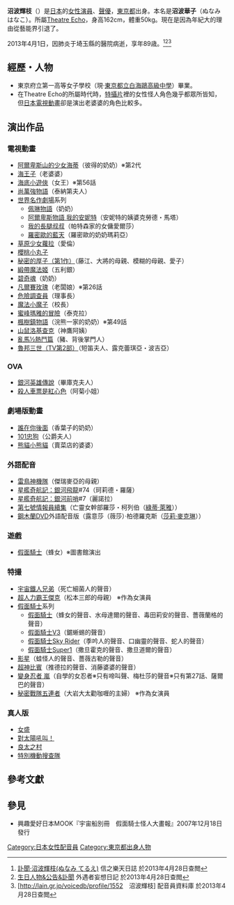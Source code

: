 {{MOSLOW|date=2015-02-03}}
{{noteTA|G1=Anime}}
{{配音員
|名字= 沼波 輝枝
|圖像= 
|尺寸= 
|說明= 
|藝名= 沼波 輝枝<br>{{lang|ja|ぬなみ てるえ}}
|英文名=
|本名= 沼波 華子<br>{{lang|ja|ぬなみ はなこ}}
|綽號= 
|出生地= {{JPN}}[[東京都|東京都]]
|出身地= 
|身高= 162cm
|體重= 50kg
|血型= 
|生年= 1923
|生月= 12
|生日= 31
|歿年= 2013
|歿月= 4
|歿日= 1
|所屬= [[Theatre_Echo|Theatre Echo]]（最後所屬）
|活動時期= 
|出道作= 
|代表作= 
|網站= 
|其他= 
|module={{Japanese|embed=yes|japanese=沼波 輝枝|kana=ぬなみ てるえ|romaji=Nunami Terue}}
}}

'''沼波輝枝'''（{{bd|1923年|12月31日|2013年|4月1日|catIdx=Nu}}）是[[日本|日本]]的[[女性|女性]][[演員|演員]]、[[聲優|聲優]]，[[東京都|東京都]]出身。本名是'''沼波華子'''（ぬなみ はなこ）。所屬[[Theatre_Echo|Theatre Echo]]，身高162cm，體重50kg。現在是因為年紀大的理由從藝能界引退了。

2013年4月1日，因肺炎于埼玉縣的醫院病逝，享年89歳。<ref>[http://jl1fyu.at.webry.info/201304/article_1.html 訃聞·沼波輝枝(ぬなみ てるえ) ] {{Wayback|url=http://jl1fyu.at.webry.info/201304/article_1.html |date=20140518171816 }} 信之樂天日誌 於2013年4月28日查閲</ref><ref>[http://blog.livedoor.jp/matataki_yayoi/archives/7775668.html 生日人物&公告&訃聞] {{Wayback|url=http://blog.livedoor.jp/matataki_yayoi/archives/7775668.html |date=20140518172351 }} 外遇者妄想日記 於2013年4月28日查閲</ref><ref>[http://lain.gr.jp/voicedb/profile/1552　沼波輝枝] {{Wayback|url=http://lain.gr.jp/voicedb/profile/1552 |date=20130522044354 }} 配音員資料庫 於2013年4月28日查閲</ref>

== 經歷・人物 ==
* 東京府立第一高等女子學校（現·[[東京都立白海鷗高級中學|東京都立白海鷗高級中學]]）畢業。
* 在Theatre Echo的所屬時代時，[[特攝片|特攝片]]裡的女性怪人角色幾乎都眾所皆知，但[[日本電視動畫|日本電視動畫]]卻是演出老婆婆的角色比較多。

== 演出作品 ==
=== 電視動畫 ===
* [[阿爾卑斯山的少女海蒂|阿爾卑斯山的少女海蒂]]（彼得的奶奶）※第2代
* [[海王子|海王子]]（老婆婆）
* [[海底小遊俠|海底小遊俠]]（女王）※第56話
* [[尚萬強物語|尚萬強物語]]（泰納第夫人）
* [[世界名作劇場|世界名作劇場]]系列
** [[佩琳物語|佩琳物語]]（奶奶）
** [[阿爾卑斯物語_我的安妮特|阿爾卑斯物語 我的安妮特]]（安妮特的姨婆克勞德・馬塔）
** [[我的長腿叔叔|我的長腿叔叔]]（帕特森家的女傭愛爾莎）
** [[羅密歐的藍天|羅密歐的藍天]]（羅密歐的奶奶瑪莉亞）
* [[草原少女蘿拉|草原少女蘿拉]]（愛倫）
* [[櫻桃小丸子|櫻桃小丸子]]
* [[甜蜜小天使|秘密的厚子（第1作）]]（藤江、大將的母親、模糊的母親、愛子）
* [[緞帶魔法姬|緞帶魔法姬]]（五利銀）
* [[碧奇魂|碧奇魂]]（奶奶）
* [[凡爾賽玫瑰|凡爾賽玫瑰]]（老闆娘）※第26話
* [[危險調查員|危險調查員]]（理事長）
* [[魔法小魔子|魔法小魔子]]（校長）
* [[蜜峰瑪雅的冒險|蜜峰瑪雅的冒險]]（泰克拉）
* [[楓樹鎮物語|楓樹鎮物語]]（浣熊一家的奶奶）※第49話
* [[山鼠洛基查克|山鼠洛基查克]]（神鷹阿姨）
* [[亂馬½|亂馬½熱鬥篇]]（豬、背後掌門人）
* [[魯邦三世（TV第2部）|魯邦三世（TV第2部）]]（短笛夫人、露克蕾琪亞・波吉亞）

=== OVA ===
* [[銀河英雄傳說|銀河英雄傳說]]（畢庫克夫人）
* [[殺人車票是紅心色|殺人車票是紅心色]]（阿菊小姐）

=== 劇場版動畫 ===
* [[誰在你後面|誰在你後面]]（香葉子的奶奶）
* [[101忠狗|101忠狗]]（公爵夫人）
* [[熊貓小熊貓|熊貓小熊貓]]（賣菜店的婆婆）

=== 外語配音 ===
* [[雷鳥神機隊|雷鳥神機隊]]（傑瑞麥亞的母親）
* [[星艦奇航記：銀河飛龍|星艦奇航記：銀河飛龍]]#74（珂莉德・羅薩）
* [[星艦奇航記：銀河前哨|星艦奇航記：銀河前哨]]#7（麗諾拉）
* [[第七號情報員續集|第七號情報員續集]]（亡靈女幹部羅莎・柯列伯（[[綠蒂·萊雅|綠蒂·萊雅]]））
* [[鋼木蘭|鋼木蘭]]DVD外語配音版（露意莎（薇莎）·柏德羅克斯（[[莎莉·麥克琳|莎莉·麥克琳]]））

=== 遊戲 ===
* [[假面騎士|假面騎士]]（蜂女）※圖書館演出

=== 特撮 ===
* [[宇宙鐵人兄弟|宇宙鐵人兄弟]]（死亡細菌人的聲音）
* [[超人力霸王傑克|超人力霸王傑克]]（松本三郎的母親） ※作為女演員
* [[假面騎士|假面騎士]]系列
** [[假面騎士|假面騎士]]（蜂女的聲音、水母達爾的聲音、毒田莉安的聲音、薔薇蘭格的聲音）
** [[假面騎士V3|假面騎士V3]]（鋸蜥蜴的聲音）
** [[假面騎士Sky_Rider|假面騎士Sky Rider]]（季吟人的聲音、口幽靈的聲音、蛇人的聲音）
** [[假面騎士Super1|假面騎士Super1]]（撒旦霍克的聲音、撒旦道爾的聲音）
* [[影星|影星]]（蛙怪人的聲音、薔薇古勒的聲音）
* [[超神比賓|超神比賓]]（推德拉的聲音、消藤婆婆的聲音）
* [[變身忍者_嵐|變身忍者 嵐]]（自學的女忍者※只有啼叫聲、梅杜莎的聲音※只有第27話、薩爾巴的聲音）
* [[秘密戰隊五連者|秘密戰隊五連者]]（大岩大太勸咖喱的主婦） ※作為女演員

=== 真人版 ===
* [[女盛|女盛]]
* [[對太陽吼叫！|對太陽吼叫！]]
* [[良太之村|良太之村]]
* [[特別機動搜查隊|特別機動搜查隊]]

== 參考文獻 ==
{{reflist}}

== 參見 ==
* 興趣愛好日本MOOK『宇宙船別冊　假面騎士怪人大畫報』2007年12月18日發行



{{DEFAULTSORT:Nunami Terue}}
[[Category:日本女性配音員|Category:日本女性配音員]]
[[Category:東京都出身人物|Category:東京都出身人物]]